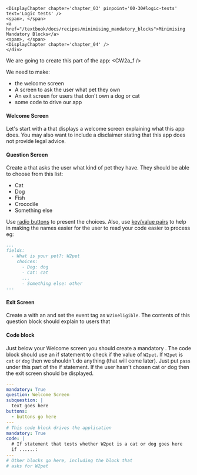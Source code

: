 
    <DisplayChapter chapter='chapter_03' pinpoint='00-30#logic-tests' text='Logic tests' />
    <span>, </span>
    <a href="/textbook/docs/recipes/minimising_mandatory_blocks">Minimising Mandatory Blocks</a>
    <span>, </span>
    <DisplayChapter chapter='chapter_04' />
    </div>

We are going to create this part of the app:
<CW2a_f />

We need to make:
* the welcome screen
* A screen to ask the user what pet they own
* An exit screen for users that don't own a dog or cat
* some code to drive our app

#### Welcome Screen
Let's start with a <DisplayGlossaryItem item='mandatoryquestionblock' /> that 
displays a welcome screen explaining what this app does. You may also want to
include a disclaimer stating that this app does not provide legal advice.

#### Question Screen
Create a <DisplayGlossaryItem item='questionblock' /> that asks the user what
kind of pet they have.  They should be able to choose from this list:
* Cat
* Dog
* Fish
* Crocodile
* Something else

Use [radio buttons](https://docassemble.org/docs/fields.html#radio) to present the choices.  Also,
use [key/value pairs](https://docassemble.org/docs/fields.html#choices) to help in making the names
easier for the user to read your code easier to process eg:
```yml
...
fields:
  - What is your pet?: W2pet
    choices:
      - Dog: dog
      - Cat: cat
      ...
      - Something else: other
---
```
#### Exit Screen
Create a <DisplayGlossaryItem item='questionblock' /> with an <DisplayGlossaryItem item='eventtag' />
and set the event tag as `W2ineligible`. The contents of this question block should explain to users
that 

#### Code block
Just below your Welcome screen you should create a mandatory <DisplayGlossaryItem item='codeblock' />.
The code block should use an if statement to check if the value of `W2pet`. If `W2pet` is `cat` or `dog`
then we shouldn't do anything (that will come later).  Just put `pass` under this part of the if statement.
If the user hasn't chosen cat or dog then the exit screen should be displayed.

```yml
---
mandatory: True
question: Welcome Screen
subquestion: |
  text goes here
buttons:
  - buttons go here
---
# This code block drives the application
mandatory: True
code: |
  # If statement that tests whether W2pet is a cat or dog goes here
  if ......:
---
# Other blocks go here, including the block that
# asks for W2pet
```